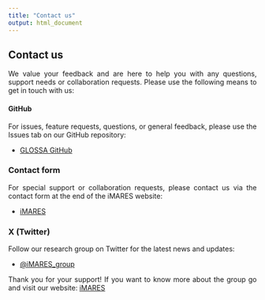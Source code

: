 ```yaml
---
title: "Contact us"
output: html_document
---
```


<style>
body {
text-align: justify}
</style>


## **Contact us**

We value your feedback and are here to help you with any questions, support needs or collaboration requests. Please use the following means to get in touch with us:

####  **GitHub**

For issues, feature requests, questions, or general feedback, please use the Issues tab on our GitHub repository:

- [GLOSSA GitHub](https://github.com/iMARES-group/glossa/issues)

### **Contact form**

For special support or collaboration requests, please contact us via the contact form at the end of the iMARES website:

- [iMARES](https://imares.science/)

### **X (Twitter)**

Follow our research group on Twitter for the latest news and updates:

-   [\@iMARES_group](https://x.com/iMARES_group)

Thank you for your support! If you want to know more about the group go and visit our website: [iMARES](https://imares.science/)
